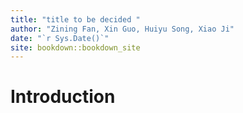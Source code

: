 ```yaml
--- 
title: "title to be decided "
author: "Zining Fan, Xin Guo, Huiyu Song, Xiao Ji"
date: "`r Sys.Date()`"
site: bookdown::bookdown_site
---
```


# Introduction

